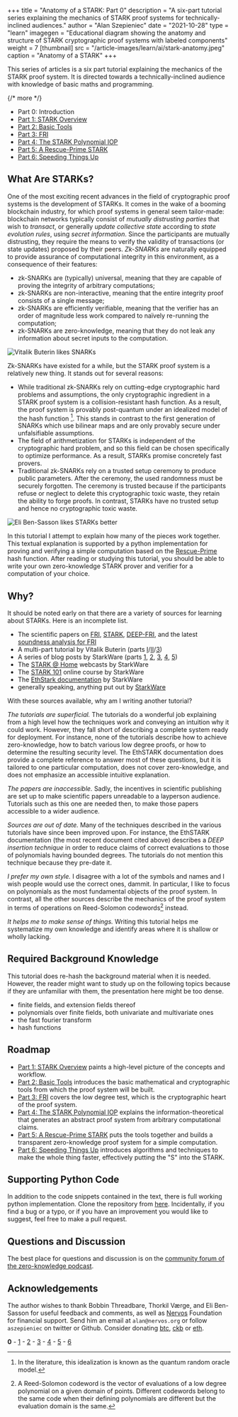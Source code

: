 +++
title = "Anatomy of a STARK: Part 0"
description = "A six-part tutorial series explaining the mechanics of STARK proof systems for technically-inclined audiences."
author = "Alan Szepieniec"
date = "2021-10-28"
type = "learn"
imagegen = "Educational diagram showing the anatomy and structure of STARK cryptographic proof systems with labeled components"
weight = 7
[thumbnail]
src = "/article-images/learn/ai/stark-anatomy.jpeg"
caption = "Anatomy of a STARK"
+++


This series of articles is a six part tutorial explaining the mechanics of the STARK proof system. It is directed towards a technically-inclined audience with knowledge of basic maths and programming.

{/*  more  */}

 - Part 0: Introduction
 - [Part 1: STARK Overview](overview)
 - [Part 2: Basic Tools](basic-tools)
 - [Part 3: FRI](fri)
 - [Part 4: The STARK Polynomial IOP](stark)
 - [Part 5: A Rescue-Prime STARK](rescue-prime)
 - [Part 6: Speeding Things Up](faster)

## What Are STARKs?

One of the most exciting recent advances in the field of cryptographic proof systems is the development of STARKs. It comes in the wake of a booming blockchain industry, for which proof systems in general seem tailor-made: blockchain networks typically consist of *mutually distrusting parties* that wish to *transact*, or generally *update collective state* according to *state evolution rules*, using *secret information*. Since the participants are mutually distrusting, they require the means to verify the validity of transactions (or state updates) proposed by their peers. *Zk-SNARKs* are naturally equipped to provide assurance of computational integrity in this environment, as a consequence of their features:
 - zk-SNARKs are (typically) universal, meaning that they are capable of proving the integrity of arbitrary computations;
 - zk-SNARKs are non-interactive, meaning that the entire integrity proof consists of a single message;
 - zk-SNARKs are efficiently verifiable, meaning that the verifier has an order of magnitude less work compared to naïvely re-running the computation;
 - zk-SNARKs are zero-knowledge, meaning that they do not leak any information about secret inputs to the computation.

 ![Vitalik Buterin likes SNARKs](/article-images/learn/twitter-vitalik.png "Zk-SNARKs are expected to be a significant revolution.")

Zk-SNARKs have existed for a while, but the STARK proof system is a relatively new thing. It stands out for several reasons:
 - While traditional zk-SNARKs rely on cutting-edge cryptographic hard problems and assumptions, the only cryptographic ingredient in a STARK proof system is a collision-resistant hash function. As a result, the proof system is provably post-quantum under an idealized model of the hash function [^1]. This stands in contrast to the first generation of SNARKs which use bilinear maps and are only provably secure under unfalsifiable assumptions.
 - The field of arithmetization for STARKs is independent of the cryptographic hard problem, and so this field can be chosen specifically to optimize performance. As a result, STARKs promise concretely fast provers.
 - Traditional zk-SNARKs rely on a trusted setup ceremony to produce public parameters. After the ceremony, the used randomness must be securely forgotten. The ceremony is trusted because if the participants refuse or neglect to delete this cryptographic toxic waste, they retain the ability to forge proofs. In contrast, STARKs have no trusted setup and hence no cryptographic toxic waste.

 ![Eli Ben-Sasson likes STARKs better](/article-images/learn/twitter-eli.png "STARKs will beat SNARKs")

In this tutorial I attempt to explain how many of the pieces work together. This textual explanation is supported by a python implementation for proving and verifying a simple computation based on the [Rescue-Prime](https://eprint.iacr.org/2020/1143.pdf) hash function. After reading or studying this tutorial, you should be able to write your own zero-knowledge STARK prover and verifier for a computation of your choice.

## Why?

It should be noted early on that there are a variety of sources for learning about STARKs. Here is an incomplete list.
 - The scientific papers on [FRI](https://eccc.weizmann.ac.il/report/2017/134/revision/1/download/), [STARK](https://eprint.iacr.org/2018/046.pdf), [DEEP-FRI](https://eprint.iacr.org/2019/336.pdf), and the latest [soundness analysis for FRI](https://eccc.weizmann.ac.il/report/2020/083/)
 - A multi-part tutorial by Vitalik Buterin (parts [I](https://vitalik.ca/general/2017/11/09/starks_part_1.html)/[II](https://vitalik.ca/general/2017/11/22/starks_part_2.html)/[3](https://vitalik.ca/general/2018/07/21/starks_part_3.html))
 - A series of blog posts by StarkWare (parts [1](https://medium.com/starkware/stark-math-the-journey-begins-51bd2b063c71), [2](https://medium.com/starkware/arithmetization-i-15c046390862), [3](https://medium.com/starkware/arithmetization-ii-403c3b3f4355), [4](https://medium.com/starkware/low-degree-testing-f7614f5172db), [5](https://medium.com/starkware/a-framework-for-efficient-starks-19608ba06fbe))
 - The [STARK @ Home](https://www.youtube.com/playlist?list=PLcIyXLwiPilUFGw7r2uyWerOkbx4GFMXq) webcasts by StarkWare
 - The [STARK 101](https://starkware.co/developers-community/stark101-onlinecourse/) online course by StarkWare
 - The [EthStark documentation](https://eprint.iacr.org/2021/582.pdf) by StarkWare
 - generally speaking, anything put out by [StarkWare](https://starkware.co)

With these sources available, why am I writing another tutorial?

*The tutorials are superficial.* The tutorials do a wonderful job explaining from a high level how the techniques work and conveying an intuition why it could work. However, they fall short of describing a complete system ready for deployment. For instance, none of the tutorials describe how to achieve zero-knowledge, how to batch various low degree proofs, or how to determine the resulting security level. The EthSTARK documentation does provide a complete reference to answer most of these questions, but it is tailored to one particular computation, does not cover zero-knowledge, and does not emphasize an accessible intuitive explanation.

*The papers are inaccessible.* Sadly, the incentives in scientific publishing are set up to make scientific papers unreadable to a layperson audience. Tutorials such as this one are needed then, to make those papers accessible to a wider audience.

*Sources are out of date.* Many of the techniques described in the various tutorials have since been improved upon. For instance, the EthSTARK documentation (the most recent document cited above) describes a *DEEP insertion technique* in order to reduce claims of correct evaluations to those of polynomials having bounded degrees. The tutorials do not mention this technique because they pre-date it.

*I prefer my own style.* I disagree with a lot of the symbols and names and I wish people would use the correct ones, dammit. In particular, I like to focus on polynomials as the most fundamental objects of the proof system. In contrast, all the other sources describe the mechanics of the proof system in terms of operations on Reed-Solomon codewords[^2] instead.

*It helps me to make sense of things.* Writing this tutorial helps me systematize my own knowledge and identify areas where it is shallow or wholly lacking. 

## Required Background Knowledge

This tutorial does re-hash the background material when it is needed. However, the reader might want to study up on the following topics because if they are unfamiliar with them, the presentation here might be too dense.

- finite fields, and extension fields thereof
- polynomials over finite fields, both univariate and multivariate ones
- the fast fourier transform
- hash functions

## Roadmap

 - [Part 1: STARK Overview](overview) paints a high-level picture of the concepts and workflow.
 - [Part 2: Basic Tools](basic-tools) introduces the basic mathematical and cryptographic tools from which the proof system will be built.
 - [Part 3: FRI](fri) covers the low degree test, which is the cryptographic heart of the proof system.
 - [Part 4: The STARK Polynomial IOP](stark) explains the information-theoretical that generates an abstract proof system from arbitrary computational claims.
 - [Part 5: A Rescue-Prime STARK](rescue-prime) puts the tools together and builds a transparent zero-knowledge proof system for a simple computation.
 - [Part 6: Speeding Things Up](faster) introduces algorithms and techniques to make the whole thing faster, effectively putting the "S" into the STARK.

## Supporting Python Code

In addition to the code snippets contained in the text, there is full working python implementation. Clone the repository from [here](https://github.com/aszepieniec/stark-anatomy). Incidentally, if you find a bug or a typo, or if you have an improvement you would like to suggest, feel free to make a pull request.

## Questions and Discussion

The best place for questions and discussion is on the [community forum of the zero-knowledge podcast](https://community.zeroknowledge.fm). 

## Acknowledgements

The author wishes to thank Bobbin Threadbare, Thorkil Værge, and Eli Ben-Sasson for useful feedback and comments, as well as [Nervos](https://nervos.org) Foundation for financial support. Send him an email at `alan@nervos.org` or follow `aszepieniec` on twitter or Github. Consider donating [btc](bitcoin:bc1qg32wme6sqltus5e9yzuq4y56xxc0rutly8ak7y), [ckb](nervos:ckb1qyq9s4rvld206a3rl6jmzxav4ffx58uj5prsv867ml) or [eth](ethereum:0x934B24cE32ceEDB38ce088Da1D9366Fa23F7B3f4).

**0** - [1](overview) - [2](basic-tools) - [3](fri) - [4](stark) - [5](rescue-prime) - [6](faster)

[^1]: In the literature, this idealization is known as the quantum random oracle model.
[^2]: A Reed-Solomon codeword is the vector of evaluations of a low degree polynomial on a given domain of points. Different codewords belong to the same code when their defining polynomials are different but the evaluation domain is the same.
